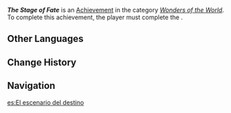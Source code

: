 {{Achievement Infobox
|id           = 84314
|order id     = 5093
|category     = Wonders of the World
|description  = Lay a trap with your companions that will allow you to "judge a god."
|requirements = Complete [[Hunters, Prophets]]
|primogems    = 5
|tracking     = 
|topic        = 
|type         = Quest
|quest        = Masquerade of the Guilty
|hidden       = 1
}}
'''''The Stage of Fate''''' is an [[Achievement]] in the category ''[[Wonders of the World]]''. To complete this achievement, the player must complete the {{Quest|Hunters, Prophets}}.

==Other Languages==
{{Other Languages
|en      = The Stage of Fate
|zhs     = 命运的舞台
|zhs_rm  = 
|zht     = 命運的舞臺
|zht_rm  = 
|zh_tl   = 
|ja      = 運命の舞台
|ja_rm   = Unmei no Butai
|ja_tl   = The Stage of Fate
|ko      = 운명의 무대
|ko_rm   = 
|ko_tl   = 
|es      = El escenario del destino
|es_tl   = The Stage of Destiny
|fr      = La scène du destin
|fr_tl   = The Stage of Fate
|ru      = Сцена судьбы
|ru_tl   = The Stage of Fate
|th      = เวทีแห่งโชคชะตา
|th_rm   = 
|th_tl   = 
|vi      = Sân Khấu Của Vận Mệnh
|vi_tl   = 
|de      = Die Bühne des Schicksals
|de_tl   = The Stage of Fate
|id      = Panggung Takdir
|id_tl   = The Stage of Fate
|pt      = Palco do Destino
|pt_tl   = 
|tr      = Kaderin Sahnesi
|tr_tl   = 
|it      = Il palcoscenico del destino
|it_tl   = 
}}

==Change History==
{{Change History|4.2}}

==Navigation==
{{Achievement Navbox}}

[[es:El escenario del destino]]